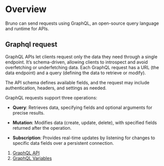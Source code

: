 # Overview

Bruno can send requests using GraphQL, an open-source query language and runtime for APIs.

## Graphql request

GraphQL APIs let clients request only the data they need through a single endpoint. It’s schema-driven, allowing clients to introspect and avoid overfetching or underfetching data. Each GraphQL request has a URL (the data endpoint) and a query (defining the data to retrieve or modify).

The API schema defines available fields, and the request may include authentication, headers, and settings as needed.

GraphQL requests support three operations:

- **Query**: Retrieves data, specifying fields and optional arguments for precise results.

- **Mutation**: Modifies data (create, update, delete), with specified fields returned after the operation.

- **Subscription**: Provides real-time updates by listening for changes to specific data fields over a persistent connection.

1. [GraphQL API](./graphql-api.mdx)
2. [GraphQL Variables](./graphql-variables.mdx)